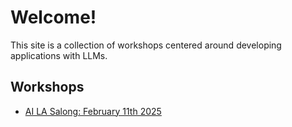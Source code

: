 # Welcome!

This site is a collection of workshops centered around developing applications with LLMs.

## Workshops

- [AI LA Salong: February 11th 2025](ai-la-salon-feb-11.mdx)

